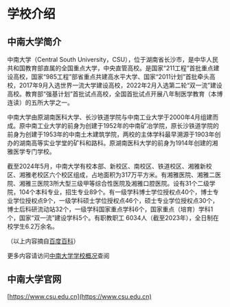 # 学校介绍

## 中南大学简介
中南大学（Central South University，CSU），位于湖南省长沙市，是中华人民共和国教育部直属的全国重点大学，中央直管高校。是国家“211工程”首批重点建设高校，国家“985工程”部省重点共建高水平大学、国家“2011计划”首批牵头高校，2017年9月入选世界一流大学建设高校，2022年2月入选第二轮“双一流”建设高校。教育部“强基计划”首批试点高校，全国首批试点开展八年制医学教育（本博连读）的五所大学之一。

中南大学由原湖南医科大学、长沙铁道学院与中南工业大学于2000年4月组建而成。原中南工业大学的前身为创建于1952年的中南矿冶学院，原长沙铁道学院的前身为创建于1953年的中南土木建筑学院，两校的主体学科最早溯源于1903年创办的湖南高等实业学堂的矿科和路科。原湖南医科大学的前身为1914年创建的湘雅医学专门学校。

截至2024年5月，中南大学有校本部、新校区、南校区、铁道校区、湘雅新校区、湘雅老校区六个校区组成，占地面积为317万平方米。有湘雅医院、湘雅二医院、湘雅三医院3所大型三级甲等综合性医院及湘雅口腔医院。设有31个二级学院，104个本科专业，招生专业89个。有一级学科博士学位授权点40个，博士专业学位授权点9个，一级学科硕士学位授权点46个，硕士专业学位授权点30个，博士后科研流动站32个，一级学科国家重点学科6个，国家重点（培育）学科1个，国家“双一流”建设学科5个。有职教职工 6034人（截至2023年），全日制在校学生6.2万余名。

（以上内容摘自[百度百科](https://baike.baidu.com/item/%E4%B8%AD%E5%8D%97%E5%A4%A7%E5%AD%A6)）

更多内容请访问[中南大学学校概况](https://www.csu.edu.cn/zjzn/xxgk.htm)查阅

## 中南大学官网
[https://www.csu.edu.cn](https://www.csu.edu.cn)